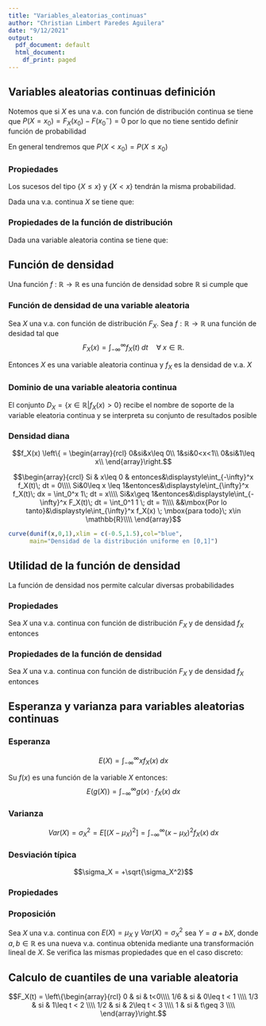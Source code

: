 ```yaml
---
title: "Variables_aleatorias_continuas"
author: "Christian Limbert Paredes Aguilera"
date: "9/12/2021"
output:
  pdf_document: default
  html_document:
    df_print: paged
---
```


## Variables aleatorias continuas definición 
Notemos que si $X$ es una v.a. con función de distribución continua se tiene que 
$P(X=x_0) = F_X(x_0)-F(x_0^-) = 0$ por lo que no tiene sentido definir función
de probabilidad

En general tendremos que $P(X<x_0) = P(X\leq x_0)$

### Propiedades
Los sucesos del tipo $\lbrace X\leq x\rbrace$ y $\lbrace X<x \rbrace$ tendrán la misma probabilidad.

Dada una v.a. continua $X$ se tiene que:
\begin{itemize}
  \item $P(X\leq b) = P(X<b)$\\\\
  Demostración.- $P(X\leq b) = P(X<b)+P(X=b) = P(X<b)$\\\\
  
  \item $P(X<b) = P(X<a) + P(a<X<b)$\\\\
  Demostración.- Sea $\lbrace X<a \rbrace \cap \lbrace a<X<b \rbrace = \emptyset$
  y $\lbrace X<a \rbrace \cup \lbrace a<X<b \rbrace = \lbrace X<b\rbrace$
  entonces,\\
  $$\begin{array}{rcl}
    P(X\leq b)&=&P\left(\lbrace X<a \rbrace \cup \lbrace a<X<b \rbrace\right)\\\\
    &=&P(X<a) + P(a<X<b)\\\\
  \end{array}$$
  
  \item $P(a<X<b) = P(X<b)-P(X<a)$\\\\
  Demostración.-\; Si reescribimos la igualdad dada nos queda,
  $$P(X\leq b) = P(X<a) + P(a<X<b),$$ de donde por la primera y segunda propiedad queda demostrada la proposición.\\\\
\end{itemize}

### Propiedades de la función de distribución
Dada una variable aleatoria contina se tiene que:
\begin{itemize}
  \item $F_X(b) = F_X(a) + P(a<X<b)$
  \item $P(a<X<b) = F_X(b) - F_X(a)$
  \item $P(a\leq X\leq b) = FX_(b)-F_X(a)$
\end{itemize}

## Función de densidad
Una función $f$ : ${\mathbb{R}\to \mathbb{R}}$ es una función de densidad sobre $\mathbb{R}$ si cumple que 
\begin{itemize}
  \item $f_X(x)\geq 0$ para todo $x\in \mathbb{R}$
  \item $f$ es continua salvo a lo más en una cantidad finita de puntos sobre cada intervalo acotado de $\mathbb{R}$.
  \item $\displaystyle\int_{-\infty}^{\infty} f_X(x) \; dx = 1$
\end{itemize}

### Función de densidad de una variable aleatoria
Sea $X$ una v.a. con función de distribución $F_X$. Sea ${f:\mathbb{R}\to \mathbb{R}}$ una función de desidad tal que 
$$F_X(x) = \displaystyle\int_{-\infty}^{\infty} f_X(t)\; dt \quad \forall\;   x\in \mathbb{R}.$$

Entonces $X$ es una variable aleatoria continua y $f_X$ es la densidad de v.a. $X$

### Dominio de una variable aleatoria continua
El conjunto $D_X = \lbrace x\in\mathbb{R} | f_X(x)>0 \rbrace$ recibe el nombre de soporte de la variable eleatoria continua y se interpreta su conjunto de resultados posible

### Densidad diana 
$$f_X(x) \left\{ = \begin{array}{rcl}
  0&si&x\leq 0\\
  1&si&0<x<1\\
  0&si&1\leq x\\
\end{array}\right.$$


$$\begin{array}{crcl}
  Si & x\leq 0 & entonces&\displaystyle\int_{-\infty}^x f_X(t)\; dt = 0\\\\
  Si&0\leq x \leq 1&entonces&\displaystyle\int_{\infty}^x f_X(t)\; dx = \int_0^x 1\; dt = x\\\\
  Si&x\geq 1&entonces&\displaystyle\int_{-\infty}^x F_X(t)\; dt = \int_0^1 1 \; dt = 1\\\\
 &&\mbox{Por lo tanto}&\displaystyle\int_{\infty}^x f_X(x) \; \mbox{para todo}\; x\in \mathbb{R}\\\\
\end{array}$$

```r
curve(dunif(x,0,1),xlim = c(-0.5,1.5),col="blue",
      main="Densidad de la distribución uniforme en [0,1]")
```

## Utilidad de la función de densidad
La función de densidad nos permite calcular diversas probabilidades

### Propiedades
Sea $X$ una v.a. continua con función de distribución $F_X$ y de densidad $f_X$ entonces
\begin{itemize}
  \item $P(a<X<b) = P(a<X\leq b) = P(a\leq X < b) = P(a\leq X \leq b) = \displaystyle\int_a^b f_X(x)\; dx$
  \item Si $A$ es un conjunto adecuado de $\mathbb{R}$ entonces 
  $$P(X\in A) = \displaystyle\int_{A}f(X) \; dx = \int_{A\cap D_X} f(x)\; dx$$
\end{itemize}

### Propiedades de la función de densidad
Sea $X$ una v.a. continua con función de distribución $F_X$ y de densidad $f_X$ entonces
\begin{itemize}
  \item Si $f_X$ es continua en un punto $x$, $F_X$ es derivable en ese punto y $F^{'}_X(x) = f_X(x)$
  \item $P(X=x) = 0\; \forall x\in \mathbb{R}$.
\end{itemize}

## Esperanza y varianza para variables aleatorias continuas

### Esperanza
$$E(X) = \int_{-\infty}^{\infty} xf_X(x)\; dx$$

Su $f(x)$ es una función de la variable $X$ entonces:
$$E(g(X)) = \int_{-\infty}^{\infty} g(x)\cdot f_X(x)\; dx$$

### Varianza

$$Var(X) = \sigma_X^2 = E\left[(X-\mu_X)^2\right] = \int_{-\infty}^{\infty} (x -\mu_X)^2 f_X(x)\; dx$$

### Desviación típica
$$\sigma_X = +\sqrt{\sigma_X^2}$$

### Propiedades
\begin{itemize}
  \item $\sigma_X^2 \geq 0$
  \item $Var(cte) = E(cte^2) - (E(cte))^2 = cte^2 - cte^2 = 0$
  \item $Var(X) = E(X^2) - \mu_X^2 = \displaystyle\int_{-\infty}^\infty x^2 f_X(x)\; dx - \mu_X^2$
  \item El mínimo de $E\left[(X-C)^2\right]$ se alcanza cuando $C = E(X)$ y es $Var(X)$
\end{itemize}

### Proposición
Sea $X$ una v.a. continua con $E(X) = \mu_X$ y $Var(X) = \sigma_X^2$ sea $Y=a+bX$, donde $a,b\in \mathbb{R}$ es una nueva v.a. continua obtenida mediante una transformación lineal de $X$. Se verifica las mismas propiedades que en el caso discreto:

\begin{itemize}
  \item $E(Y) = E(a+bX) = a+bE(X)$
  \item $Var(Y) = Var(a+bX) = b^2Var(X)$
  \item $\sigma_Y = |b|\sigma_X$
  \item $Z=\dfrac{X-\mu_X}{\sigma_X}$ es una transformación lineal de $X$ de forma que 
  $$E(Z) = 0 \qquad y \qquad Var(Z)=1$$
  
  Demosrtación.- Para la esperanza:
  $$E(Z) = E\left[\dfrac{X-\mu_X}{\sigma_X}\right] = \dfrac{E(X)-\mu_X}{\sigma_X} = \dfrac{\mu_X - \mu_X}{\sigma_X} = 0$$
  
  Luego para la varianza se tiene:
  
  $$Var(Z) = Var\left[\dfrac{X-\mu_X}{\sigma_X}\right] =  \dfrac{Var(X)}{\sigma_X^2} = -\mu_X + \sigma_X^{-1} \cdot Var(X) = \sigma_X^{-2} Var(X) =  \dfrac{\sigma_X^2}{\sigma_X^2} = 1$$
\end{itemize}

## Calculo de cuantiles de una variable aleatoria

$$F_X(t) = \left\{\begin{array}{rcl}
  0 & si & t<0\\\\
  1/6 & si & 0\leq t < 1 \\\\
  1/3 & si & 1\leq t < 2 \\\\
  1/2 & si & 2\leq t < 3 \\\\
  1 & si & t\geq 3 \\\\
\end{array}\right.$$


